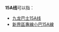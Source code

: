 {{线路名消歧义}}
'''15A线'''可以指：
* [[九龙巴士15A线|九龙巴士15A线]]
* [[新界區專線小巴15A線|新界區專線小巴15A線]]

{{disambig|cat=四字路线名消歧义}}